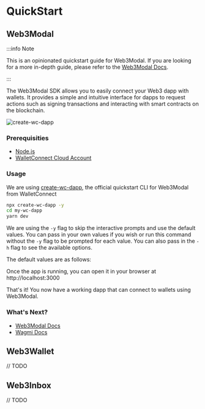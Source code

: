 
# QuickStart

## Web3Modal

:::info Note

This is an opinionated quickstart guide for Web3Modal. If you are looking for a more in-depth guide, please refer to the [Web3Modal Docs](./web3modal/about).

:::

The Web3Modal SDK allows you to easily connect your Web3 dapp with wallets. It provides a simple and intuitive interface for dapps to request actions such as signing transactions and interacting with smart contracts on the blockchain.

![create-wc-dapp](../static/img/create-wc-dapp.png 'create-wc-dapp Next.js Template')

### Prerequisities

- [Node.js](https://nodejs.org/en)
- [WalletConnect Cloud Account](https://cloud.walletconnect.com/)

### Usage

We are using [create-wc-dapp](https://github.com/WalletConnect/create-wc-dapp/tree), the official quickstart CLI for Web3Modal from WalletConnect

```bash
npx create-wc-dapp -y
cd my-wc-dapp
yarn dev
```

We are using the `-y` flag to skip the interactive prompts and use the default values. You can pass in your own values if you wish or run this command without the `-y` flag to be prompted for each value. You can also pass in the `-h` flag to see the available options.

The default values are as follows:

<Table
  headers={['Option', 'Description', 'Value']}
  data={[
    {
      option: 'Template',
      description: 'Template to use for the project',
      value: { code: 'nextjs' }
    },
    {
      option: 'Package Manager',
      description: 'Package manager to use for the project',
      value: { code: 'yarn' }
    },
    {
      option: 'Install Dependencies',
      description: 'Whether to install dependencies after project creation',
      value: { code: 'true' }
    },
    {
      option: 'Folder',
      description: 'Folder to create the project in',
      value: { code: 'my-wc-dapp' }
    }
  ]}
/>

Once the app is running, you can open it in your browser at http://localhost:3000

That's it! You now have a working dapp that can connect to wallets using Web3Modal.

### What's Next?

- [Web3Modal Docs](./web3modal/about)
- [Wagmi Docs](https://wagmi.sh/react/getting-started)

## Web3Wallet

// TODO

## Web3Inbox

// TODO
